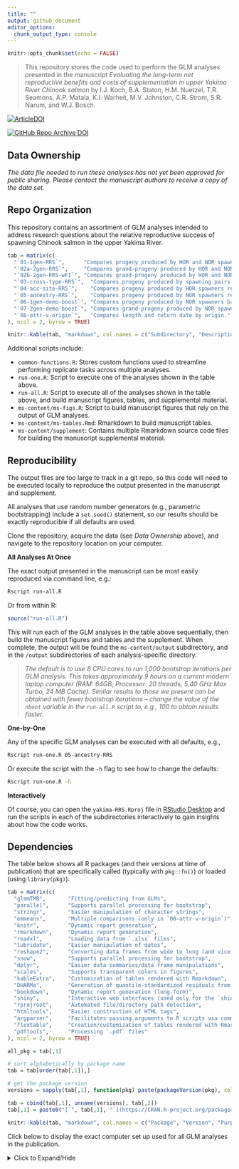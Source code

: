```yaml
---
title: ""
output: github_document
editor_options: 
  chunk_output_type: console
---
```


```r
knitr::opts_chunk$set(echo = FALSE)
```

> This repository stores the code used to perform the GLM analyses presented in the manuscript _Evaluating the long-term net reproductive benefits and costs of supplementation in upper Yakima River Chinook salmon_ by I.J. Koch, B.A. Staton, H.M. Nuetzel, T.R. Seamons, A.P. Matala, K.I. Warheit, M.V. Johnston, C.R. Strom, S.R. Narum, and W.J. Bosch.

[![ArticleDOI](https://img.shields.io/badge/Article%20DOI%20PLACEHOLDER-blue)]()

[![GitHub Repo Archive DOI](https://img.shields.io/badge/GitHub%20Repo%20Archive%20DOI%20PLACEHOLDER-blue)]()

## Data Ownership

_The data file needed to run these analyses has not yet been approved for public sharing.
Please contact the manuscript authors to receive a copy of the data set._

## Repo Organization

This repository contains an assortment of GLM analyses intended to address research questions about the relative reproductive success of spawning Chinook salmon in the upper Yakima River.

```r
tab = matrix(c(
  "`01-1gen-RRS`",      "Compares progeny produced by HOR and NOR spawners reproducing naturally.",
  "`02a-2gen-RRS`",     "Compares grand-progeny produced by HOR and NOR spawners reproducing naturally.",
  "`02b-2gen-RRS-wF1`", "Compares grand-progeny produced by HOR and NOR spawners reproducing naturally, while considering the number of progeny produced as a predictor.",
  "`03-cross-type-RRS`",  "Compares progeny produced by spawning pairs in which the parents are of differing origin types.",
  "`04-acc-site-RRS`",    "Compares progeny produced by HOR spawners reproducing naturally based on the site they were acclimated at as smolts.",
  "`05-ancestry-RRS`",    "Compares progeny produced by NOR spawners reproducing naturally based on the origin types of their parents.",
  "`06-1gen-demo-boost`", "Compares progeny produced by NOR spawners based on where they reproduced -- either naturally or in the hatchery as broodstock.",
  "`07-2gen-demo-boost`", "Compares grand-progeny produced by NOR spawners based on where they reproduced -- either naturally or in the hatchery as broodstock.",
  "`08-attr-v-origin`",   "Compares length and return date by origin."
), ncol = 2, byrow = TRUE)

knitr::kable(tab, "markdown", col.names = c("Subdirectory", "Description"))

```

Additional scripts include:

* `common-functions.R`: Stores custom functions used to streamline performing replicate tasks across multiple analyses.
* `run-one.R`: Script to execute one of the analyses shown in the table above.
* `run-all.R`: Script to execute all of the analyses shown in the table above, and build manuscript figures, tables, and supplemental material.
* `ms-content/ms-figs.R`: Script to build manuscript figures that rely on the output of GLM analyses.
* `ms-content/ms-tables.Rmd`: Rmarkdown to build manuscript tables.
* `ms-content/supplement`: Contains multiple Rmarkdown source code files for building the manuscript supplemental material.

## Reproducibility

The output files are too large to track in a git repo, so this code will need to be executed locally to reproduce the output presented in the manuscript and supplement. 

All analyses that use random number generators (e.g., parametric bootstrapping) include a `set.seed()` statement, so our results should be exactly reproducible if all defaults are used.

Clone the repository, acquire the data (see _Data Ownership_ above), and navigate to the repository location on your computer.

**All Analyses At Once**

The exact output presented in the manuscript can be most easily reproduced via command line, e.g.:

```bash
Rscript run-all.R
```

Or from within R:

```R
source("run-all.R")
```

This will run each of the GLM analyses in the table above sequentially, then build the manuscript figures and tables and the supplement. 
When complete, the output will be found the `ms-content/output` subdirectory, and in the `/output` subdirectories of each analysis-specific directory.

>_The default is to use 8 CPU cores to run 1,000 bootstrap iterations per GLM analysis. 
>This takes approximately 9 hours on a current modern laptop computer (RAM: 64GB; Processor: 20 threads, 5.40 GHz Max Turbo, 24 MB Cache).
>Similar results to those we present can be obtained with fewer bootstrap iterations -- change the value of the `nboot` variable in the `run-all.R` script to, e.g., 100 to obtain results faster._

**One-by-One**

Any of the specific GLM analyses can be executed with all defaults, e.g.,

```bash
Rscript run-one.R 05-ancestry-RRS
```

Or execute the script with the `-h` flag to see how to change the defaults:

```bash
Rscript run-one.R -h
```

**Interactively**

Of course, you can open the `yakima-RRS.Rproj` file in [RStudio Desktop](https://posit.co/download/rstudio-desktop/) and run the scripts in each of the subdirectories interactively to gain insights about how the code works.

## Dependencies

The table below shows all R packages (and their versions at time of publication) that are specifically called (typically with `pkg::fn()`) or loaded (using `library(pkg)`).

```r
tab = matrix(c(
  "glmmTMB",       "Fitting/predicting from GLMs",
  "parallel",      "Supports parallel processing for bootstrap",
  "stringr",       "Easier manipulation of character strings",
  "emmeans",       "Multiple comparisons (only in `08-attr-v-origin`)",
  "knitr",         "Dynamic report generation",
  "rmarkdown",     "Dynamic report generation",
  "readxl",        "Loading data from `.xlsx` files",
  "lubridate",     "Easier manipulation of dates",
  "reshape2",      "Converting data frames from wide to long (and vice versa)",
  "snow",          "Supports parallel processing for bootstrap",
  "dplyr",         "Easier data summaries/data frame manipulations",
  "scales",        "Supports transparent colors in figures",
  "kableExtra",    "Customization of tables rendered with Rmarkdown",
  "DHARMa",        "Generation of quantile-standardized residuals from GLMs",
  "bookdown",      "Dynamic report generation (long-form)",
  "shiny",         "Interactive web interfaces (used only for the `shiny::icon()` function)",
  "rprojroot",     "Automated file/directory path detection",
  "htmltools",     "Easier construction of HTML tags",
  "argparser",     "Facilitates passing arguments to R scripts via command line",
  "flextable",     "Creation/customization of tables rendered with Rmarkdown",
  "pdftools",      "Processing `.pdf` files"
), ncol = 2, byrow = TRUE)

all_pkg = tab[,1]

# sort alphabetically by package name
tab = tab[order(tab[,1]),]

# get the package version
versions = sapply(tab[,1], function(pkg) paste(packageVersion(pkg), collapse = "."))

tab = cbind(tab[,1], unname(versions), tab[,2])
tab[,1] = paste0("[`", tab[,1], "`](https://CRAN.R-project.org/package=", tab[,1], ")")

knitr::kable(tab, "markdown", col.names = c("Package", "Version", "Purpose"), align = "lrl")

```

Click below to display the exact computer set up used for all GLM analyses in the publication.

<details>
<summary>Click to Expand/Hide</summary>

```r
junk = suppressPackageStartupMessages({
  sapply(all_pkg, library, character.only = TRUE)
})
```

```r
sessioninfo::session_info()
```

</details>

